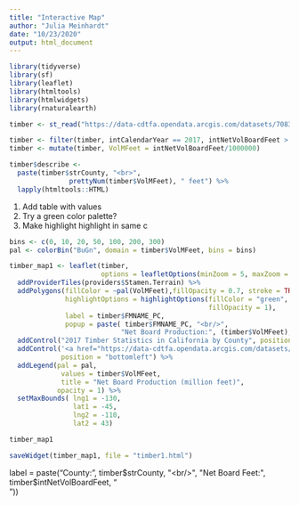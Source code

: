 ```yaml
---
title: "Interactive Map"
author: "Julia Meinhardt"
date: "10/23/2020"
output: html_document
---
```


```r
library(tidyverse)
library(sf)
library(leaflet)
library(htmltools)
library(htmlwidgets)
library(rnaturalearth)
```

```r
timber <- st_read("https://data-cdtfa.opendata.arcgis.com/datasets/7083a55396e84f76956a047ca856d6d1_0.geojson?outSR=%7B%22latestWkid%22%3A3857%2C%22wkid%22%3A102100%7D")
```
```r
timber <- filter(timber, intCalendarYear == 2017, intNetVolBoardFeet > 0 ) 
timber <- mutate(timber, VolMFeet = intNetVolBoardFeet/1000000)
```

```r
timber$describe <- 
  paste(timber$strCounty, "<br>", 
               prettyNum(timber$VolMFeet), " feet") %>% 
  lapply(htmltools::HTML)
```




1. Add table with values
2. Try a green color palette?
3. Make highlight highlight in same c


```r
bins <- c(0, 10, 20, 50, 100, 200, 300)
pal <- colorBin("BuGn", domain = timber$VolMFeet, bins = bins)
```

```r

timber_map1 <- leaflet(timber, 
                       options = leafletOptions(minZoom = 5, maxZoom = 9)) %>%
  addProviderTiles(providers$Stamen.Terrain) %>%
  addPolygons(fillColor = ~pal(VolMFeet),fillOpacity = 0.7, stroke = TRUE, weight = 1.5,
              highlightOptions = highlightOptions(fillColor = "green", 
                                                  fillOpacity = 1),
              label = timber$FMNAME_PC,
              popup = paste( timber$FMNAME_PC, "<br/>",
                            "Net Board Production:", (timber$VolMFeet),"million feet", "<br/>")) %>%
  addControl("2017 Timber Statistics in California by County", position = "topright") %>%
  addControl('<a href="https://data-cdtfa.opendata.arcgis.com/datasets/7083a55396e84f76956a047ca856d6d1_0.geojson?outSR=%7B%22latestWkid%22%3A3857%2C%22wkid%22%3A102100%7D">Data Source</a>',
             position = "bottomleft") %>%
  addLegend(pal = pal,
             values = timber$VolMFeet,
             title = "Net Board Production (million feet)",
            opacity = 1) %>%
  setMaxBounds( lng1 = -130,
                lat1 = -45,
                lng2 = -110,
                lat2 = 43)

timber_map1

```

```r
saveWidget(timber_map1, file = "timber1.html")
```



label = paste("County:", timber$strCounty, "<br/>",
                            "Net Board Feet:", timber$intNetVolBoardFeet, "<br/>")) 










